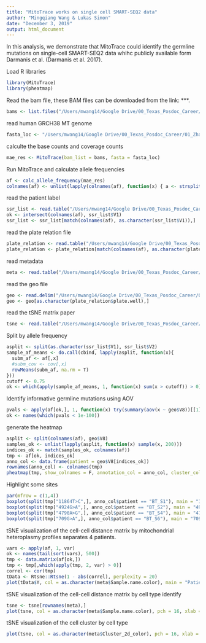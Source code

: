 ```yaml
---
title: "MitoTrace works on single cell SMART-SEQ2 data"
author: "Mingqiang Wang & Lukas Simon"
date: "December 3, 2019"
output: html_document
---
```


In this analysis, we demonstrate that MitoTrace could identify the germline mutations on single-cell SMART-SEQ2 data whihc publicly available form Darmanis et al. (Darmanis et al. 2017).

Load R libraries
```r
library(MitoTrace)
library(pheatmap)
```

Read the bam file, these BAM files can be downloaded from the link: ***.
```r
bams <- list.files("/Users/mwang14/Google Drive/00_Texas_Posdoc_Career/01_Zhao/12_Develop_Mitogenotyping_Tools/02_GBM_data/GBM_Bam/", full.names = T, pattern = ".bam$")
```

read human GRCH38 MT genome
```r
fasta_loc <- "/Users/mwang14/Google Drive/00_Texas_Posdoc_Career/01_Zhao/12_Develop_Mitogenotyping_Tools/02_GBM_data/GRCH38_MT.fa"
```

calculte the base counts and coverage counts
```r
mae_res <- MitoTrace(bam_list = bams, fasta = fasta_loc)
```

Run MitoTrace and calculate allele frequencies
```r
af <- calc_allele_frequency(mae_res)
colnames(af) <- unlist(lapply(colnames(af), function(x) { a <- strsplit(x, "\\.") [[1]][1]}))
```

read the patient label
```r
ssr_list <- read.table("/Users/mwang14/Google Drive/00_Texas_Posdoc_Career/01_Zhao/12_Develop_Mitogenotyping_Tools/02_GBM_data/rds_all_cell/SRR_Patient_all_list_sorted", sep = "\t")
ok <- intersect(colnames(af), ssr_list$V1)
ssr_list <- ssr_list[match(colnames(af), as.character(ssr_list$V1)),]
```

read the plate relation file
```r
plate_relation <- read.table("/Users/mwang14/Google Drive/00_Texas_Posdoc_Career/01_Zhao/12_Develop_Mitogenotyping_Tools/02_GBM_data/rds_all_cell/GBM_SRA_plate_relation", sep = "\t", header = T)
plate_relation <- plate_relation[match(colnames(af), as.character(plate_relation$sra)),]
```

read metadata
```r
meta <- read.table("/Users/mwang14/Google Drive/00_Texas_Posdoc_Career/01_Zhao/12_Develop_Mitogenotyping_Tools/02_GBM_data/rds_all_cell/GBM_metadata.csv")
```

read the geo file
```r
geo <- read.delim("/Users/mwang14/Google Drive/00_Texas_Posdoc_Career/01_Zhao/12_Develop_Mitogenotyping_Tools/02_GBM_data/rds_all_cell/FromGeoSpreadsheet.tsv", row.names = 1)
geo <- geo[as.character(plate_relation$plate.well),]
```

read the tSNE matrix paper
```r
tsne <- read.table("/Users/mwang14/Google Drive/00_Texas_Posdoc_Career/01_Zhao/12_Develop_Mitogenotyping_Tools/02_GBM_data/rds_all_cell/GBM_TSNE.csv")
```

Split by allele frequency
```r
asplit <- split(as.character(ssr_list$V1), ssr_list$V2)
sample_af_means <- do.call(cbind, lapply(asplit, function(x){
  subm_af <- af[,x]
  #subm_cov <- cov[,x]
  rowMeans(subm_af, na.rm = T)
}))
cutoff <- 0.75
ok <- which(apply(sample_af_means, 1, function(x) sum(x > cutoff)) > 0)
```

Identify informative germline mutations using AOV
```r
pvals <- apply(af[ok,], 1, function(x) try(summary(aov(x ~ geo$V8))[[1]][1, 5]))
ok <- names(which(pvals < 1e-100))
```

generate the heatmap
```r
asplit <- split(colnames(af), geo$V8)
samples_ok <- unlist(lapply(asplit, function(x) sample(x, 200)))
indices_ok <- match(samples_ok, colnames(af))
tmp <- af[ok, indices_ok]
anno_col <- data.frame(patient = geo$V8[indices_ok])
rownames(anno_col) <- colnames(tmp)
pheatmap(tmp, show_colnames = F, annotation_col = anno_col, cluster_cols = T)
```

Highlight some sites
```r
par(mfrow = c(1,4))
boxplot(split(tmp["11864T>C",], anno_col$patient == "BT_S1"), main = "11864T>C", xlab = "BT_S1", ylab = "Alternative allele frequency")
boxplot(split(tmp["4924G>A",], anno_col$patient == "BT_S2"), main = "4924G>A", xlab = "BT_S2", ylab = "Alternative allele frequency")
boxplot(split(tmp["4790A>G",], anno_col$patient == "BT_S4"), main = "4790A>G", xlab = "BT_S4", ylab = "Alternative allele frequency")
boxplot(split(tmp["709G>A",], anno_col$patient == "BT_S6"), main = "709G>A", xlab = "BT_S6", ylab = "Alternative allele frequency")
```


tSNE visualization of the cell-cell distance matrix by mitochondrial heteroplasmy profiles separates 4 patients.
```r
vars <- apply(af, 1, var)
ok <- names(tail(sort(vars), 500))
tmp <- data.matrix(af[ok,])
tmp <- tmp[,which(apply(tmp, 2, var) > 0)]
correl <- cor(tmp)
tData <- Rtsne::Rtsne(1 - abs(correl), perplexity = 20)
plot(tData$Y, col = as.character(meta$Sample.name.color), main = "Patient", pch =20)
```

tSNE visualization of the cell-cell distance matrix by cell type identify
```r
tsne <- tsne[rownames(meta),]
plot(tsne, col = as.character(meta$Sample.name.color), pch = 16, xlab = "tSNE1", ylab = "tSNE2")
```

tSNE visualization of the cell cluster by cell type
```r
plot(tsne, col = as.character(meta$Cluster_2d_color), pch = 16, xlab = "tSNE1", ylab = "tSNE2")
```





```r


```
